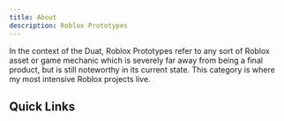 ```yaml
---
title: About
description: Roblox Prototypes
---
```


In the context of the Duat, Roblox Prototypes refer to any sort of Roblox asset or game mechanic which is severely far away from being a final product, but is still noteworthy in its current state. This category is where my most intensive Roblox projects live.


## Quick Links

<LinkCard
  title="RayBlox"
  description="A Raytraced lighting engine developed entirely within Roblox Studio."
  href="/robloxprototypes/rayblox/"
/>
<LinkCard
  title="Spelunky Generation"
  description="A randomized 2D level generator based off of Spelunky's level gen system."
  href="/robloxprototypes/spelunkygen/"
/>
<LinkCard
  title="Tank Game"
  description="A 2D Diep.io clone."
  href="/robloxprototypes/tankgame/"
/>